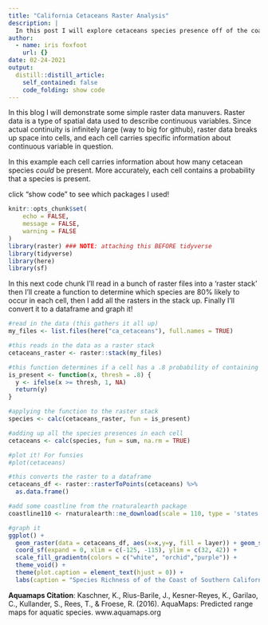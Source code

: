 ```yaml
---
title: "California Cetaceans Raster Analysis"
description: |
  In this post I will explore cetaceans species presence off of the coast of southern California using raster data!
author:
  - name: iris foxfoot
    url: {}
date: 02-24-2021
output:
  distill::distill_article:
    self_contained: false
    code_folding: show code
---
```

In this blog I will demonstrate some simple raster data manuvers. Raster data is a type of spatial data used to describe continuous variables. Since actual continuity is infinitely large (way to big for github), raster data breaks up space into cells, and each cell carries specific information about continuous variable in question. 

In this example each cell carries information about how many cetacean species *could* be present. More accurately, each cell contains a probability that a species is present. 

click "show code" to see which packages I used!

```r
knitr::opts_chunk$set(
	echo = FALSE,
	message = FALSE,
	warning = FALSE
)
library(raster) ### NOTE: attaching this BEFORE tidyverse
library(tidyverse)
library(here)
library(sf)
```

In this next code chunk I'll read in a bunch of raster files into a 'raster stack' then I'll create a function to determine which species are 80% likely to occur in each cell, then I add all the rasters in the stack up. Finally I'll convert it to a dataframe and graph it!

```r
#read in the data (this gathers it all up)
my_files <- list.files(here("ca_cetaceans"), full.names = TRUE)

#this reads in the data as a raster stack
cetaceans_raster <- raster::stack(my_files)

#this function determines if a cell has a .8 probability of containing a species.
is_present <- function(x, thresh = .8) {
  y <- ifelse(x >= thresh, 1, NA)
  return(y)
}

#applying the function to the raster stack
species <- calc(cetaceans_raster, fun = is_present) 

#adding up all the species presences in each cell
cetaceans <- calc(species, fun = sum, na.rm = TRUE)  

#plot it! For funsies
#plot(cetaceans)

#this converts the raster to a dataframe
cetaceans_df <- raster::rasterToPoints(cetaceans) %>%
  as.data.frame()

#add some coastline from the rnaturalearth package
coastline110 <- rnaturalearth::ne_download(scale = 110, type = 'states', category = 'cultural', returnclass = "sf")

#graph it
ggplot() + 
  geom_raster(data = cetaceans_df, aes(x=x,y=y, fill = layer)) + geom_sf(data = coastline110, color = "black", fill = "gray") + 
  coord_sf(expand = 0, xlim = c(-125, -115), ylim = c(32, 42)) +
  scale_fill_gradientn(colors = c("white", "orchid","purple")) +
  theme_void() +
  theme(plot.caption = element_text(hjust = 0)) +
  labs(caption = "Species Richness of of the Coast of Southern California and Northern Baja\neach cell shows the number of cetaceans for which there is an 80% chance\nor higher that they are present. Data: Kaschner et al")
```

**Aquamaps Citation**: Kaschner, K., Rius-Barile, J., Kesner-Reyes, K., Garilao, C., Kullander, S., Rees, T., & Froese, R. (2016). AquaMaps: Predicted range maps for aquatic species. www.aquamaps.org 
